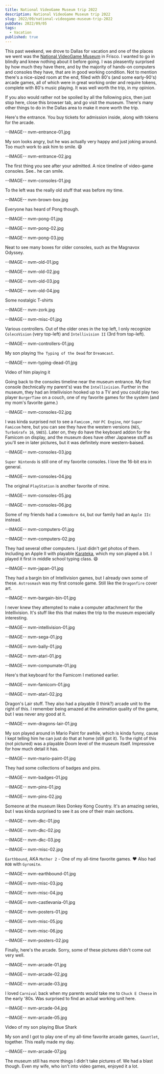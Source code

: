 ```yaml
---
title: National VideoGame Museum trip 2022
description: National VideoGame Museum trip 2022
slug: 2022/09/national-videogame-museum-trip-2022
pubDate: 2022/09/05
tags:
  - Vacation
published: true
---
```



This past weekend, we drove to Dallas for vacation and one of the places we went was the [National VideoGame Museum](http://nvmusa.org/) in Frisco. I wanted to go in blindly and knew nothing about it before going. I was pleasently surprised by how much they have there, and by the majority of hands-on computers and consoles they have, that are in good working condition. Not to mention there's a nice-sized room at the end, filled with 80's (and some early-90's) arcade games, all of which were in great working order and require tokens, complete with 80's music playing. It was well worth the trip, in my opinion.

If you also would rather not be spoiled by all the following pics, then just stop here, close this browser tab, and go visit the museum. There's many other things to do in the Dallas area to make it more worth the trip.

Here's the entrance. You buy tickets for admission inside, along with tokens for the arcade.

<span class="hide">--IMAGE-- nvm-entrance-01.jpg</span>
<RespImg src={nvm_entrance_01} alt="National VideoGame Museum entrance | center" publicurl="/img/blog/2022/09/nvm-entrance-01.jpg" width="920" />

My son looks angry, but he was actually very happy and just joking around. Too much work to ask him to smile. 😄

<span class="hide">--IMAGE-- nvm-entrance-02.jpg</span>
<RespImg src={nvm_entrance_02} alt="National VideoGame Museum entrance with my son | center" publicurl="/img/blog/2022/09/nvm-entrance-02.jpg" width="920" />

The first thing you see after your admitted. A nice timeline of video-game consoles. See.. he can smile.

<span class="hide">--IMAGE-- nvm-consoles-01.jpg</span>
<RespImg src={nvm_consoles_01} alt="NVM entrance | center" publicurl="/img/blog/2022/09/nvm-consoles-01.jpg" width="920" />

To the left was the really old stuff that was before my time.

<span class="hide">--IMAGE-- nvm-brown-box.jpg</span>
<RespImg src={nvm_brown_box} alt="Brown box | center" publicurl="/img/blog/2022/09/nvm-brown-box.jpg" width="920" />

Everyone has heard of Pong though.

<span class="hide">--IMAGE-- nvm-pong-01.jpg</span>
<RespImg src={nvm_pong_01} alt="Pong | center" publicurl="/img/blog/2022/09/nvm-pong-01.jpg" width="920" />

<span class="hide">--IMAGE-- nvm-pong-02.jpg</span>
<RespImg src={nvm_pong_02} alt="Pong | center" publicurl="/img/blog/2022/09/nvm-pong-02.jpg" width="920" />

<span class="hide">--IMAGE-- nvm-pong-03.jpg</span>
<RespImg src={nvm_pong_03} alt="Pong | center" publicurl="/img/blog/2022/09/nvm-pong-03.jpg" width="920" />

Neat to see many boxes for older consoles, such as the Magnavox Odyssey.

<span class="hide">--IMAGE-- nvm-old-01.jpg</span>
<RespImg src={nvm_old_01} alt="Old console boxes | center" publicurl="/img/blog/2022/09/nvm-old-01.jpg" width="920" />

<span class="hide">--IMAGE-- nvm-old-02.jpg</span>
<RespImg src={nvm_old_02} alt="Old consoles | center" publicurl="/img/blog/2022/09/nvm-old-02.jpg" width="920" />

<span class="hide">--IMAGE-- nvm-old-03.jpg</span>
<RespImg src={nvm_old_03} alt="Old consoles | center" publicurl="/img/blog/2022/09/nvm-old-03.jpg" width="920" />

<span class="hide">--IMAGE-- nvm-old-04.jpg</span>
<RespImg src={nvm_old_04} alt="Old consoles | center" publicurl="/img/blog/2022/09/nvm-old-04.jpg" width="920" />

Some nostalgic T-shirts

<span class="hide">--IMAGE-- nvm-zork.jpg</span>
<RespImg src={nvm_zork} alt="Infocom games | center" publicurl="/img/blog/2022/09/nvm-zork.jpg" width="920" />

<span class="hide">--IMAGE-- nvm-misc-01.jpg</span>
<RespImg src={nvm_misc} alt="NVM stuff | center" publicurl="/img/blog/2022/09/nvm-misc-01.jpg" width="920" />

Various controllers. Out of the older ones in the top left, I only recognize `ColecoVision` (very top-left) and `Intellivision II` (3rd from top-left).

<span class="hide">--IMAGE-- nvm-controllers-01.jpg</span>
<RespImg src={nvm_controllers_01} alt="Controllers | center" publicurl="/img/blog/2022/09/nvm-controllers-01.jpg" width="920" />

My son playing `The Typing of the Dead` for `Dreamcast`.

<span class="hide">--IMAGE-- nvm-typing-dead-01.jpg</span>
<RespImg src={nvm_typing_of_the_dead_01} alt="Son playing Typing of the Dead | center" publicurl="/img/blog/2022/09/nvm-typing-dead-01.jpg" width="920" />

Video of him playing it
<EmbedVideo mp4={nvm_typing_dead_02_mp4} width="300" />

Going back to the consoles timeline near the museum entrance. My first console (technically my parent's) was the `Intellivision`. Further in the museum, they had an Intellivision hooked up to a TV and you could play two player `BurgerTime` on a couch, one of my favorite games for the system (and my mom's favorite game.)

<span class="hide">--IMAGE-- nvm-consoles-02.jpg</span>
<RespImg src={nvm_consoles_02} alt="Consoles | center" publicurl="/img/blog/2022/09/nvm-consoles-02.jpg" width="920" />

I was kinda surprised not to see a `Famicom` , nor `PC Engine`, nor `Super Famicom` here, but you can see they have the western versions (`NES`,  `TurboGrafx 16`, `SNES`). Later on, they do have the keyboard addon for the Famicom on display, and the museum does have other Japanese stuff as you'll see in later pictures, but it was definitely more western-baised.

<span class="hide">--IMAGE-- nvm-consoles-03.jpg</span>
<RespImg src={nvm_consoles_03} alt="Consoles | center" publicurl="/img/blog/2022/09/nvm-consoles-03.jpg" width="920" />

`Super Nintendo` is still one of my favorite consoles. I love the 16-bit era in general.

<span class="hide">--IMAGE-- nvm-consoles-04.jpg</span>
<RespImg src={nvm_consoles_04} alt="Consoles | center" publicurl="/img/blog/2022/09/nvm-consoles-04.jpg" width="920" />

The original `PlayStation` is another favorite of mine.

<span class="hide">--IMAGE-- nvm-consoles-05.jpg</span>
<RespImg src={nvm_consoles_05} alt="Consoles | center" publicurl="/img/blog/2022/09/nvm-consoles-05.jpg" width="920" />

<span class="hide">--IMAGE-- nvm-consoles-06.jpg</span>
<RespImg src={nvm_consoles_06} alt="Consoles | center" publicurl="/img/blog/2022/09/nvm-consoles-06.jpg" width="920" />

Some of my friends had a `Commodore 64`, but our family had an `Apple IIc` instead.

<span class="hide">--IMAGE-- nvm-computers-01.jpg</span>
<RespImg src={nvm_computers_01} alt="Commodore 64 | center" publicurl="/img/blog/2022/09/nvm-computers-01.jpg" width="920" />

<span class="hide">--IMAGE-- nvm-computers-02.jpg</span>
<RespImg src={nvm_computers_02} alt="Radio shack computer | center" publicurl="/img/blog/2022/09/nvm-computers-02.jpg" width="920" />

They had several other computers. I just didn't get photos of them. Including an Apple II with playable [Karateka](https://en.wikipedia.org/wiki/Karateka_(video_game)), which my son played a bit. I played it first in middle school typing class. 😄

<span class="hide">--IMAGE-- nvm-japan-01.jpg</span>
<RespImg src={nvm_japan_01} alt="Japanese mario computer games | center" publicurl="/img/blog/2022/09/nvm-japan-01.jpg" width="920" />

They had a bargin bin of Intellivision games, but I already own some of these. `Astrosmash` was my first console game. Still like the `Dragonfire` cover art.

<span class="hide">--IMAGE-- nvm-bargain-bin-01.jpg</span>
<RespImg src={nvm_bargain_bin_01} alt="Intellivision boxes | center" publicurl="/img/blog/2022/09/nvm-bargain-bin-01.jpg" width="920" />

I never knew they attempted to make a computer attachment for the Intellivision. It's stuff like this that makes the trip to the museum especially interesting.

<span class="hide">--IMAGE-- nvm-intellivision-01.jpg</span>
<RespImg src={nvm_intellivision_01} alt="Intellivision computer attachment | center" publicurl="/img/blog/2022/09/nvm-intellivision-01.jpg" width="920" />

<span class="hide">--IMAGE-- nvm-sega-01.jpg</span>
<RespImg src={nvm_sega_01} alt="Sega SK-1100 Keyboard | center" publicurl="/img/blog/2022/09/nvm-sega-01.jpg" width="920" />

<span class="hide">--IMAGE-- nvm-bally-01.jpg</span>
<RespImg src={nvm_bally_01} alt="Bally ZGrass 32 Computer | center" publicurl="/img/blog/2022/09/nvm-bally-01.jpg" width="920" />

<span class="hide">--IMAGE-- nvm-atari-01.jpg</span>
<RespImg src={nvm_atari_01} alt="Atari 7800 keyboard | center" publicurl="/img/blog/2022/09/nvm-atari-01.jpg" width="920" />

<span class="hide">--IMAGE-- nvm-compumate-01.jpg</span>
<RespImg src={nvm_compumate_01} alt="CompuMate keyboard | center" publicurl="/img/blog/2022/09/nvm-compumate-01.jpg" width="920" />

Here's that keyboard for the Famicom I metioned earlier.

<span class="hide">--IMAGE-- nvm-famicom-01.jpg</span>
<RespImg src={nvm_famicom_01} alt="Famicom keyboard | center" publicurl="/img/blog/2022/09/nvm-famicom-01.jpg" width="920" />

<span class="hide">--IMAGE-- nvm-atari-02.jpg</span>
<RespImg src={nvm_atari_02} alt="Atari and games section | center" publicurl="/img/blog/2022/09/nvm-atari-02.jpg" width="920" />

Dragon's Lair stuff. They also had a playable (I think?) arcade unit to the right of this. I remember being amazed at the animation quality of the game, but I was never any good at it.

<span class="hide">--IMAGE-- nvm-dragons-lair-01.jpg</span>
<RespImg src={nvm_dragons_lair_02} alt="Dragon's Lair | center" publicurl="/img/blog/2022/09/nvm-dragons-lair-01.jpg" width="920" />

My son played around in Mario Paint for awhile, which is kinda funny, cause I kept telling him he can just do that at home (still got it). To the right of this (not pictured) was a playable Doom level of the museum itself. Impressive for how much detail it has.

<span class="hide">--IMAGE-- nvm-mario-paint-01.jpg</span>
<RespImg src={nvm_mario_paint_01} alt="Mario Paint | center" publicurl="/img/blog/2022/09/nvm-mario-paint-01.jpg" width="920" />

They had some collections of badges and pins.

<span class="hide">--IMAGE-- nvm-badges-01.jpg</span>
<RespImg src={nvm_badges_01} alt="Game related badges and pins | center" publicurl="/img/blog/2022/09/nvm-badges-01.jpg" width="920" />

<span class="hide">--IMAGE-- nvm-pins-01.jpg</span>
<RespImg src={nvm_pins_01} alt="Game related badges and pins | center" publicurl="/img/blog/2022/09/nvm-pins-01.jpg" width="920" />

<span class="hide">--IMAGE-- nvm-pins-02.jpg</span>
<RespImg src={nvm_pins_02} alt="Game related badges and pins | center" publicurl="/img/blog/2022/09/nvm-pins-02.jpg" width="920" />

Someone at the museum likes Donkey Kong Country. It's an amazing series, but I was kinda surprised to see it as one of their main sections.

<span class="hide">--IMAGE-- nvm-dkc-01.jpg</span>
<RespImg src={nvm_dkc_01} alt="My son playing Donkey Kong Country | center" publicurl="/img/blog/2022/09/nvm-dkc-01.jpg" width="920" />

<span class="hide">--IMAGE-- nvm-dkc-02.jpg</span>
<RespImg src={nvm_dkc_02} alt="Donkey Kong related stuff | center" publicurl="/img/blog/2022/09/nvm-dkc-02.jpg" width="920" />

<span class="hide">--IMAGE-- nvm-dkc-03.jpg</span>
<RespImg src={nvm_dkc_03} alt="My son playing Donkey Kong Country | center" publicurl="/img/blog/2022/09/nvm-dkc-03.jpg" width="920" />

<span class="hide">--IMAGE-- nvm-misc-02.jpg</span>
<RespImg src={nvm_misc_02} alt="Game stuff | center" publicurl="/img/blog/2022/09/nvm-misc-02.jpg" width="920" />

`Earthbound`, AKA `Mother 2` - One of my all-time favorite games. ❤️
Also had `ROB` with `Gyromite`.

<span class="hide">--IMAGE-- nvm-earthbound-01.jpg</span>
<RespImg src={nvm_earthbound_01} alt="More stuff, including Earthbound and ROB with Gyromite | center" publicurl="/img/blog/2022/09/nvm-earthbound-01.jpg" width="920" />

<span class="hide">--IMAGE-- nvm-misc-03.jpg</span>
<RespImg src={nvm_misc_03} alt="Halcyon | center" publicurl="/img/blog/2022/09/nvm-misc-03.jpg" width="920" />

<span class="hide">--IMAGE-- nvm-misc-04.jpg</span>
<RespImg src={nvm_misc_04} alt="Game stuff | center" publicurl="/img/blog/2022/09/nvm-misc-04.jpg" width="920" />

<span class="hide">--IMAGE-- nvm-castlevania-01.jpg</span>
<RespImg src={nvm_castlevania_01} alt="Lifesize castlevania throne | center" publicurl="/img/blog/2022/09/nvm-castlevania-01.jpg" width="920" />

<span class="hide">--IMAGE-- nvm-posters-01.jpg</span>
<RespImg src={nvm_posters_01} alt="Game posters | center" publicurl="/img/blog/2022/09/nvm-posters-01.jpg" width="920" />

<span class="hide">--IMAGE-- nvm-misc-05.jpg</span>
<RespImg src={nvm_misc_05} alt="Misc stuff | center" publicurl="/img/blog/2022/09/nvm-misc-05.jpg" width="920" />

<span class="hide">--IMAGE-- nvm-misc-06.jpg</span>
<RespImg src={nvm_misc_06} alt="Misc stuff | center" publicurl="/img/blog/2022/09/nvm-misc-06.jpg" width="920" />

<span class="hide">--IMAGE-- nvm-posters-02.jpg</span>
<RespImg src={nvm_posters_02} alt="More posters | center" publicurl="/img/blog/2022/09/nvm-posters-02.jpg" width="920" />

Finally, here's the arcade. Sorry, some of these pictures didn't come out very well.

<span class="hide">--IMAGE-- nvm-arcade-01.jpg</span>
<RespImg src={nvm_arcade_01} alt="Arcade | center" publicurl="/img/blog/2022/09/nvm-arcade-01.jpg" width="920" />

<span class="hide">--IMAGE-- nvm-arcade-02.jpg</span>
<RespImg src={nvm_arcade_02} alt="Arcade | center" publicurl="/img/blog/2022/09/nvm-arcade-02.jpg" width="920" />

<span class="hide">--IMAGE-- nvm-arcade-03.jpg</span>
<RespImg src={nvm_arcade_03} alt="Arcade | center" publicurl="/img/blog/2022/09/nvm-arcade-03.jpg" width="920" />

I loved `Carnival` back when my parents would take me to `Chuck E Cheese` in the early '80s. Was surprised to find an actual working unit here.

<span class="hide">--IMAGE-- nvm-arcade-04.jpg</span>
<RespImg src={nvm_arcade_04} alt="Carnival arcade game | center" publicurl="/img/blog/2022/09/nvm-arcade-04.jpg" width="920" />

<span class="hide">--IMAGE-- nvm-arcade-05.jpg</span>
<RespImg src={nvm_arcade_05} alt="My son playing Blue Shark | center" publicurl="/img/blog/2022/09/nvm-arcade-05.jpg" width="920" />

Video of my son playing Blue Shark
<EmbedVideo mp4={nvm_arcade_06_mp4} width="300" />

My son and I got to play one of my all-time favorite arcade games, `Gauntlet`, together. This really made my day.

<span class="hide">--IMAGE-- nvm-arcade-07.jpg</span>
<RespImg src={nvm_arcade_07} alt="My son playing Gauntlet | center" publicurl="/img/blog/2022/09/nvm-arcade-07.jpg" width="920" />

The museum still has more things I didn't take pictures of. We had a blast though. Even my wife, who isn't into video games, enjoyed it a lot.